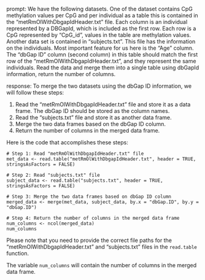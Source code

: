 prompt:
We have the following datasets. One of the dataset contains CpG methylation values per CpG and per individual as a table this is contained in the “metRmOlWithDbgapIdHeader.txt” file. Each column is an individual represented by a DBGapId, which is included as the first row. Each row is a CpG represented by "CpG_id", values in the table are methylation values. Another data set is contained in “subjects.txt”. This file has the information on the individuals. Most important feature for us here is the "Age" column. The "dbGap ID" column (second column) in this table should match the first row of the "metRmOlWithDbgapIdHeader.txt", and they represent the same individuals. 
Read the data and merge them into a single table using dbGapId information, return the number of columns.

response:
To merge the two datasets using the dbGap ID information, we will follow these steps:

1. Read the "metRmOlWithDbgapIdHeader.txt" file and store it as a data frame. The dbGap ID should be stored as the column names.
2. Read the "subjects.txt" file and store it as another data frame.
3. Merge the two data frames based on the dbGap ID column.
4. Return the number of columns in the merged data frame.

Here is the code that accomplishes these steps:

```
# Step 1: Read "metRmOlWithDbgapIdHeader.txt" file
met_data <- read.table("metRmOlWithDbgapIdHeader.txt", header = TRUE, stringsAsFactors = FALSE)

# Step 2: Read "subjects.txt" file
subject_data <- read.table("subjects.txt", header = TRUE, stringsAsFactors = FALSE)

# Step 3: Merge the two data frames based on dbGap ID column
merged_data <- merge(met_data, subject_data, by.x = "dbGap.ID", by.y = "dbGap.ID")

# Step 4: Return the number of columns in the merged data frame
num_columns <- ncol(merged_data)
num_columns
```

Please note that you need to provide the correct file paths for the "metRmOlWithDbgapIdHeader.txt" and "subjects.txt" files in the `read.table` function.

The variable `num_columns` will contain the number of columns in the merged data frame.
